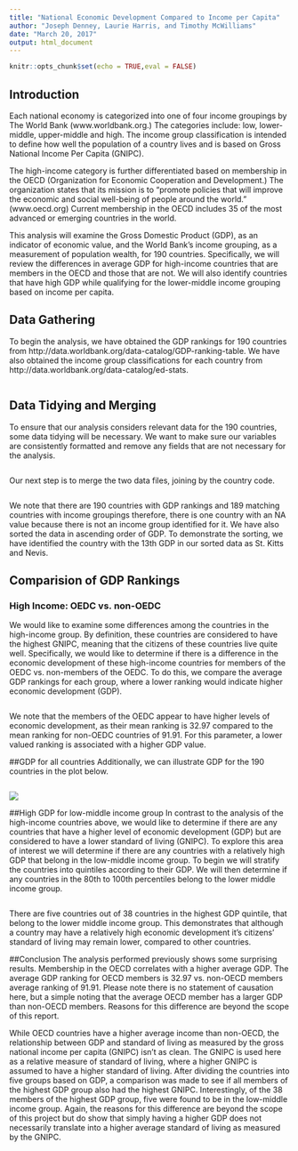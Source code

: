 ---
title: "National Economic Development Compared to Income per Capita"
author: "Joseph Denney, Laurie Harris, and Timothy McWilliams"
date: "March 20, 2017"
output: html_document
---

```{r setup, include=FALSE}
knitr::opts_chunk$set(echo = TRUE,eval = FALSE)
```

## Introduction

Each national economy is categorized into one of four income groupings by The World Bank (www.worldbank.org.)  The categories include:  low, lower-middle, upper-middle and high.  The income group classification is intended to define how well the population of a country lives and is based on Gross National Income Per Capita (GNIPC).

The high-income category is further differentiated based on membership in the OECD (Organization for Economic Cooperation and Development.)  The organization states that its mission is to “promote policies that will improve the economic and social well-being of people around the world.”  (www.oecd.org) Current membership in the OECD includes 35 of the most advanced or emerging countries in the world.

This analysis will examine the Gross Domestic Product (GDP), as an indicator of economic value, and the World Bank’s income grouping, as a measurement of population wealth, for 190 countries.  Specifically, we will review the differences in average GDP for high-income countries that are members in the OECD and those that are not.  We will also identify countries that have high GDP while qualifying for the lower-middle income grouping based on income per capita.

## Data Gathering
To begin the analysis, we have obtained the GDP rankings for 190 countries from http://data.worldbank.org/data-catalog/GDP-ranking-table. We have also obtained the income group classifications for each country from http://data.worldbank.org/data-catalog/ed-stats.

```{r,code=readLines("GetFiles.R"),eval = FALSE}
```

## Data Tidying and Merging
To ensure that our analysis considers relevant data for the 190 countries, some data tidying will be necessary.  We want to make sure our variables are consistently formatted and remove any fields that are not necessary for the analysis.

```{r,code=readLines("DataChecks.R"),eval = FALSE}
```

Our next step is to merge the two data files, joining by the country code.

```{r,code=readLines("MergedData.R"),eval = FALSE}
```

We note that there are 190 countries with GDP rankings and 189 matching countries with income groupings therefore, there is one country with an NA value because there is not an income group identified for it.  We have also sorted the data in ascending order of GDP.  To demonstrate the sorting, we have identified the country with the 13th GDP in our sorted data as St. Kitts and Nevis.

## Comparision of GDP Rankings
### High Income:  OEDC vs. non-OEDC
We would like to examine some differences among the countries in the high-income group. By definition, these countries are considered to have the highest GNIPC, meaning that the citizens of these countries live quite well.  Specifically, we would like to determine if there is a difference in the economic development of these high-income countries for members of the OEDC vs. non-members of the OEDC.  To do this, we compare the average GDP rankings for each group, where a lower ranking would indicate higher economic development (GDP).

```{r,code=readLines("Analysis.R"),eval = FALSE}
```

We note that the members of the OEDC appear to have higher levels of economic development, as their mean ranking is 32.97 compared to the mean ranking for non-OEDC countries of 91.91.  For this parameter, a lower valued ranking is associated with a higher GDP value.

##GDP for all countries
Additionally, we can illustrate GDP for the 190 countries in the plot below.

```{r,code=readLines("Plot.R"),eval = FALSE}
```

![](plot.png)


##High GDP for low-middle income group
In contrast to the analysis of the high-income countries above, we would like to determine if there are any countries that have a higher level of economic development (GDP) but are considered to have a lower standard of living (GNIPC).  To explore this area of interest we will determine if there are any countries with a relatively high GDP that belong in the low-middle income group.  To begin we will stratify the countries into quintiles according to their GDP.  We will then determine if any countries in the 80th to 100th percentiles belong to the lower middle income group.

```{r,code=readLines("quintiles.R"),eval = FALSE}
```

There are five countries out of 38 countries in the highest GDP quintile, that belong to the lower middle income group.  This demonstrates that although a country may have a relatively high economic development it's citizens' standard of living may remain lower, compared to other countries.

##Conclusion
The analysis performed previously shows some surprising results. Membership in the OECD correlates with a higher average GDP. The average GDP ranking for OECD members is 32.97 vs. non-OECD members average ranking of 91.91. Please note there is no statement of causation here, but a simple noting that the average OECD member has a larger GDP than non-OECD members. Reasons for this difference are beyond the scope of this report. 

While OECD countries have a higher average income than non-OECD, the relationship between GDP and standard of living as measured by the gross national income per capita (GNIPC) isn't as clean. The GNIPC is used here as a relative measure of standard of living, where a higher GNIPC is assumed to have a higher standard of living. After dividing the countries into five groups based on GDP, a comparison was made to see if all members of the highest GDP group also had the highest GNIPC. Interestingly, of the 38 members of the highest GDP group, five were found to be in the low-middle income group. Again, the reasons for this difference are beyond the scope of this project but do show that simply having a higher GDP does not necessarily translate into a higher average standard of living as measured by the GNIPC.

